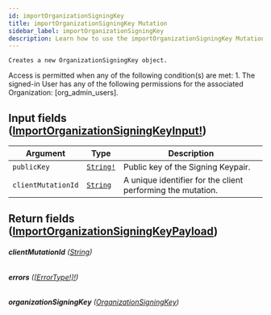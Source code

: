 ```yaml
---
id: importOrganizationSigningKey
title: importOrganizationSigningKey Mutation
sidebar_label: importOrganizationSigningKey
description: Learn how to use the importOrganizationSigningKey Mutation for Builder's API.
---
```


    Creates a new OrganizationSigningKey object.

Access is permitted when any of the following condition(s) are met: 1. The signed-in User has any of the following permissions for the associated Organization: [org_admin_users].

## Input fields ([ImportOrganizationSigningKeyInput!](/self-managed/composer/builder/api/schema/input_object/ImportOrganizationSigningKeyInput.mdx))

| Argument           | Type                                      | Description                                                 |
| ------------------ | ----------------------------------------- | ----------------------------------------------------------- |
| `publicKey`        | [`String!`](/self-managed/composer/builder/api/schema/scalar/String.mdx) | Public key of the Signing Keypair.                          |
| `clientMutationId` | [`String`](/self-managed/composer/builder/api/schema/scalar/String.mdx)  | A unique identifier for the client performing the mutation. |

## Return fields ([ImportOrganizationSigningKeyPayload](/self-managed/composer/builder/api/schema/object/ImportOrganizationSigningKeyPayload.mdx))

###### <b>clientMutationId</b> ([String](/self-managed/composer/builder/api/schema/scalar/String.mdx))

###### <b>errors</b> ([[ErrorType!]!](/self-managed/composer/builder/api/schema/object/ErrorType.mdx))

###### <b>organizationSigningKey</b> ([OrganizationSigningKey](/self-managed/composer/builder/api/schema/object/OrganizationSigningKey.mdx))
